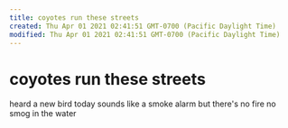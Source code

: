 ```yaml
---
title: coyotes run these streets
created: Thu Apr 01 2021 02:41:51 GMT-0700 (Pacific Daylight Time)
modified: Thu Apr 01 2021 02:41:51 GMT-0700 (Pacific Daylight Time)
---
```


# coyotes run these streets

heard a new bird today
sounds like a smoke alarm
but there's no fire
no smog in the water
